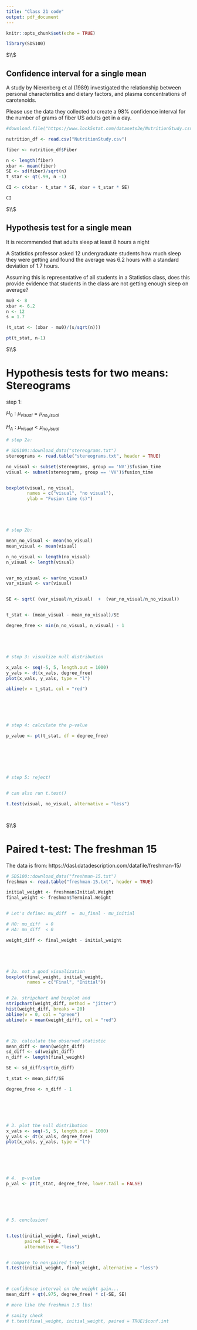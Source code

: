 ```yaml
---
title: "Class 21 code"
output: pdf_document
---
```


```r
knitr::opts_chunk$set(echo = TRUE)
```




```r

library(SDS100)


```



$\\$






## Confidence interval for a single mean

A study by Nierenberg et al (1989) investigated the relationship between personal characteristics and dietary factors, and plasma concentrations of carotenoids. 

Please use the data they collected to create a 98% confidence interval for the number of grams of fiber US adults get in a day.



```r


#download.file("https://www.lock5stat.com/datasets3e/NutritionStudy.csv", "NutritionStudy.csv")

nutrition_df <- read.csv("NutritionStudy.csv")

fiber <- nutrition_df$Fiber

n <- length(fiber)
xbar <- mean(fiber)
SE <- sd(fiber)/sqrt(n)
t_star <- qt(.99, n -1)

CI <- c(xbar - t_star * SE, xbar + t_star * SE)

CI

```







$\\$







##  Hypothesis test for a single mean


It is recommended that adults sleep at least 8 hours a night

A Statistics professor asked 12 undergraduate students how much sleep they were
getting and found the average was 6.2 hours with a standard deviation of 1.7
hours.

Assuming this is representative of all students in a Statistics class, does this
provide evidence that students in the class are not getting enough sleep on
average?


```r


mu0 <- 8
xbar <- 6.2
n <- 12
s = 1.7

(t_stat <- (xbar - mu0)/(s/sqrt(n)))

pt(t_stat, n-1)


```




$\\$






# Hypothesis tests for two means: Stereograms 



step 1: 

$H_0: \mu_{visual} = \mu_{no_visual}$

$H_A: \mu_{visual} < \mu_{no_visual}$



```r





# step 2a: 

# SDS100::download_data("stereograms.txt")
stereograms <- read.table("stereograms.txt", header = TRUE)

no_visual <- subset(stereograms, group == 'NV')$fusion_time
visual <- subset(stereograms, group == 'VV')$fusion_time


boxplot(visual, no_visual, 
        names = c("visual", "no visual"),
        ylab = "Fusion time (s)")





# step 2b: 

mean_no_visual <- mean(no_visual)
mean_visual <- mean(visual)

n_no_visual <- length(no_visual)
n_visual <- length(visual)


var_no_visual <- var(no_visual)
var_visual <- var(visual)


SE <- sqrt( (var_visual/n_visual)  +  (var_no_visual/n_no_visual)) 


t_stat <- (mean_visual - mean_no_visual)/SE   

degree_free <- min(n_no_visual, n_visual) - 1





# step 3: visualize null distribution

x_vals <- seq(-5, 5, length.out = 1000)
y_vals <- dt(x_vals, degree_free)
plot(x_vals, y_vals, type = "l")

abline(v = t_stat, col = "red")






# step 4: calculate the p-value

p_value <- pt(t_stat, df = degree_free)







# step 5: reject!


# can also run t.test()

t.test(visual, no_visual, alternative = "less")




```






$\\$






# Paired t-test: The freshman 15


The data is from:  https://dasl.datadescription.com/datafile/freshman-15/


```r



# SDS100::download_data("freshman-15.txt")
freshman <- read.table("freshman-15.txt", header = TRUE)

initial_weight <- freshman$Initial.Weight
final_weight <- freshman$Terminal.Weight


# Let's define: mu_diff  =  mu_final - mu_initial  

# H0: mu_diff  = 0      
# HA: mu_diff  < 0

weight_diff <- final_weight - initial_weight





# 2a. not a good visualization
boxplot(final_weight, initial_weight, 
        names = c("Final", "Initial"))


# 2a. stripchart and boxplot and 
stripchart(weight_diff, method = "jitter")
hist(weight_diff, breaks = 20)
abline(v = 0, col = "green")
abline(v = mean(weight_diff), col = "red")



# 2b. calculate the observed statistic
mean_diff <- mean(weight_diff)
sd_diff <- sd(weight_diff)
n_diff <- length(final_weight)

SE <- sd_diff/sqrt(n_diff)

t_stat <- mean_diff/SE

degree_free <- n_diff - 1






# 3. plot the null distribution 
x_vals <- seq(-5, 5, length.out = 1000)
y_vals <- dt(x_vals, degree_free)
plot(x_vals, y_vals, type = "l")






# 4.  p-value
p_val <- pt(t_stat, degree_free, lower.tail = FALSE)






# 5. conclusion!


t.test(initial_weight, final_weight, 
       paired = TRUE,
       alternative = "less")


# compare to non-paired t-test
t.test(initial_weight, final_weight, alternative = "less")



# confidence interval on the weight gain...
mean_diff + qt(.975, degree_free) * c(-SE, SE)

# more like the freshman 1.5 lbs!

# sanity check
# t.test(final_weight, initial_weight, paired = TRUE)$conf.int




```



